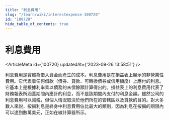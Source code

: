 ```yaml
---
title: "利息費用"
slug: "/learn/wiki/interestexpense-100720"
id: "100720"
hide_table_of_contents: true
---
```



# 利息費用

<ArticleMeta id={100720} updatedAt={'2023-09-26 13:58:51'} />
<div className='border-solid border-b border-t-0 my-4 border-[var(--ifm-color-gray-300)]' />

利息費用是實體為借入資金而產生的成本。利息費用是在損益表上顯示的非營業性費用。它代表着任何借款（債券、貸款、可轉換債券或信用額度）上應付的利息。它基本上是根據利率乘以債務的未償餘額計算得出的。損益表上的利息費用代表了財務報表所涵蓋期間內應計的利息，而不是該期間內支付的利息金額。雖然公司的利息費用可以減税，但個人情況取決於他們所在的管轄區以及貸款的目的。對大多數人來説，按揭利息是終身中利息費用佔比最大的類別，因為利息在按揭的期限內可以達到數萬美元，正如在線計算器所示。

